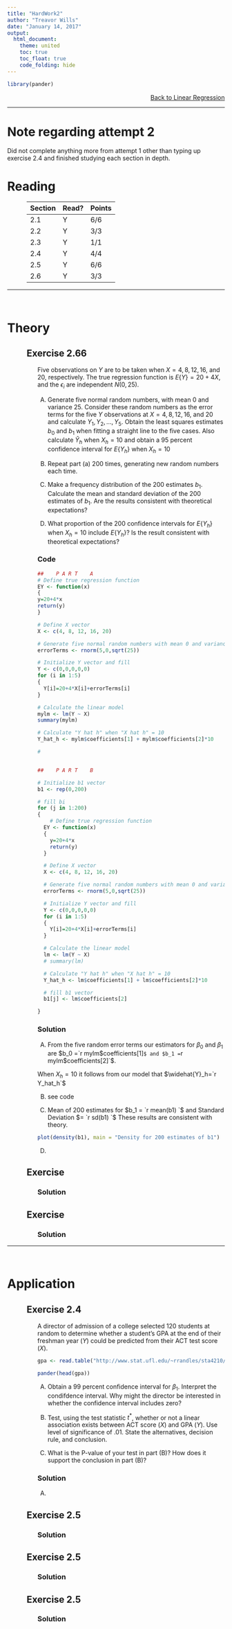---
title: "HardWork2"
author: "Treavor Wills"
date: "January 14, 2017"
output: 
  html_document:
    theme: united
    toc: true
    toc_float: true
    code_folding: hide
---

```{r, include=FALSE}
library(pander)
```




<div style="text-align:right;">[Back to Linear Regression](../../LinearRegression.html)</div>

<hr />

# Note regarding attempt 2
Did not complete anything more from attempt 1 other than typing up exercise 2.4 and finished studying each section in depth. 

# Reading
<div style="padding-left:45px;">
| Section  | Read? | Points |
|----------|-------|--------|
| 2.1      |  Y   |  6/6    |      
| 2.2      |  Y   |  3/3    |    
| 2.3      |  Y   |  1/1    |
| 2.4      |  Y   |  4/4    |
| 2.5      |  Y   |  6/6    |
| 2.6      |  Y   |  3/3    |

</div>

<hr/>
<br/>

<!-- #########################  Theory   ############################ -->

# Theory

<!-- P R O B L E M     B E G I N S --> 

<div style="padding-left:45px;">
## Exercise 2.66
</div>

<div style="padding-left:70px;">
<!-- Type Problem here -->
Five observations on $Y$ are to be taken when $X=4,8,12,16,$ and $20$, respectively. The true regression function is $E\{Y\}=20+4X$, and the $\epsilon_i$ are independent $N(0,25)$. 

A) Generate five normal random numbers, with mean $0$ and variance $25$. Consider these random numbers as the error terms for the five $Y$ observations at $X=4,8,12,16,$ and $20$ and calculate $Y_1,Y_2, \dots, Y_5$. Obtain the least squares estimates $b_0$ and $b_1$ when fitting a straight line to the five cases. Also calculate $\widehat{Y}_h$ when $X_h=10$ and obtain a $95$ percent confidence interval for $E\{Y_h\}$ when $X_h=10$

B) Repeat part (a) 200 times, generating new random numbers each time.

C) Make a frequency distribution of the 200 estimates $b_1$. Calculate the mean and standard deviation of the 200 estimates of $b_1$. Are the results consistent with theoretical expectations?

D) What proportion of the 200 confidence intervals for $E\{Y_h\}$ when $X_h=10$ include $E\{Y_h\}$? Is the result consistent with theoretical expectations?  

### Code
<!-- Type Solution here -->

```{r}
##    P A R T    A
# Define true regression function
EY <- function(x)
{
y=20+4*x
return(y)
}

# Define X vector
X <- c(4, 8, 12, 16, 20)

# Generate five normal random numbers with mean 0 and variance 25
errorTerms <- rnorm(5,0,sqrt(25))

# Initialize Y vector and fill
Y <- c(0,0,0,0,0)
for (i in 1:5)
{
  Y[i]=20+4*X[i]+errorTerms[i]
}

# Calculate the linear model
mylm <- lm(Y ~ X)
summary(mylm)

# Calculate "Y hat h" when "X hat h" = 10
Y_hat_h <- mylm$coefficients[1] + mylm$coefficients[2]*10

#


##    P A R T    B

# Initialize b1 vector
b1 <- rep(0,200)

# fill bi
for (j in 1:200)
{
    # Define true regression function
  EY <- function(x)
  {
    y=20+4*x
    return(y)
  }

  # Define X vector
  X <- c(4, 8, 12, 16, 20)

  # Generate five normal random numbers with mean 0 and variance 25
  errorTerms <- rnorm(5,0,sqrt(25))

  # Initialize Y vector and fill
  Y <- c(0,0,0,0,0)
  for (i in 1:5)
  {
    Y[i]=20+4*X[i]+errorTerms[i]
  }

  # Calculate the linear model
  lm <- lm(Y ~ X)
  # summary(lm)

  # Calculate "Y hat h" when "X hat h" = 10
  Y_hat_h <- lm$coefficients[1] + lm$coefficients[2]*10

  # fill b1 vector
  b1[j] <- lm$coefficients[2]

}

```

### Solution
A)
From the five random error terms our estimators for $\beta_0$ and $\beta_1$ are $b_0 =`r mylm$coefficients[1]`$ and
$b_1 = `r mylm$coefficients[2]`$.

When $X_h=10$ it follows from our model that $\widehat{Y}_h=`r Y_hat_h`$

B) see code

C) Mean of 200 estimates for $b_1 = `r mean(b1) `$ and Standard Deviation $= `r sd(b1) `$ These results are consistent with theory.
```{r}
plot(density(b1), main = "Density for 200 estimates of b1")
```

D) 


</div>

<!-- P R O B L E M    E N D S -->



<!-- P R O B L E M     B E G I N S --> 

<div style="padding-left:45px;">
## Exercise 
</div>

<div style="padding-left:70px;">
<!-- Type Problem here -->

### Solution
<!-- Type Solution here -->

</div>

<!-- P R O B L E M    E N D S -->



<!-- P R O B L E M     B E G I N S --> 

<div style="padding-left:45px;">
## Exercise 
</div>

<div style="padding-left:70px;">
<!-- Type Problem here -->

### Solution
<!-- Type Solution here -->

</div>

<!-- P R O B L E M    E N D S -->


<hr/>
<br/>

<!-- ######################### Application ############################ -->

# Application 

<!-- P R O B L E M     B E G I N S --> 

<div style="padding-left:45px;">
## Exercise 2.4 
</div>

<div style="padding-left:70px;">
<!-- Type Problem here -->
A director of admission of a college selected 120 students at random to determine whether a student's GPA at the end of their freshman year ($Y$) could be predicted from their ACT test score ($X$).

```{r}
gpa <- read.table("http://www.stat.ufl.edu/~rrandles/sta4210/Rclassnotes/data/textdatasets/KutnerData/Chapter%20%201%20Data%20Sets/CH01PR19.txt")

pander(head(gpa))
```

A) Obtain a 99 percent confidence interval for $\beta_1$. Interpret the condifdence interval. Why might the director be interested in whether the confidence interval includes zero?

B) Test, using the test statistic $t^*$, whether or not a linear association exists between ACT score ($X$) and GPA ($Y$). Use level of significance of .01. State the alternatives, decision rule, and conclusion. 

C) What is the P-value of your test in part (B)? How does it support the conclusion in part (B)?

### Solution
<!-- Type Solution here -->

A) 



</div>

<!-- P R O B L E M    E N D S -->



<!-- P R O B L E M     B E G I N S --> 

<div style="padding-left:45px;">
## Exercise 2.5
</div>

<div style="padding-left:70px;">
<!-- Type Problem here -->

### Solution
<!-- Type Solution here -->

</div>

<!-- P R O B L E M    E N D S -->


<!-- P R O B L E M     B E G I N S --> 

<div style="padding-left:45px;">
## Exercise 2.5
</div>

<div style="padding-left:70px;">
<!-- Type Problem here -->

### Solution
<!-- Type Solution here -->

</div>

<!-- P R O B L E M    E N D S -->


<!-- P R O B L E M     B E G I N S --> 

<div style="padding-left:45px;">
## Exercise 2.5
</div>

<div style="padding-left:70px;">
<!-- Type Problem here -->

### Solution
<!-- Type Solution here -->

</div>

<!-- P R O B L E M    E N D S -->
</div>